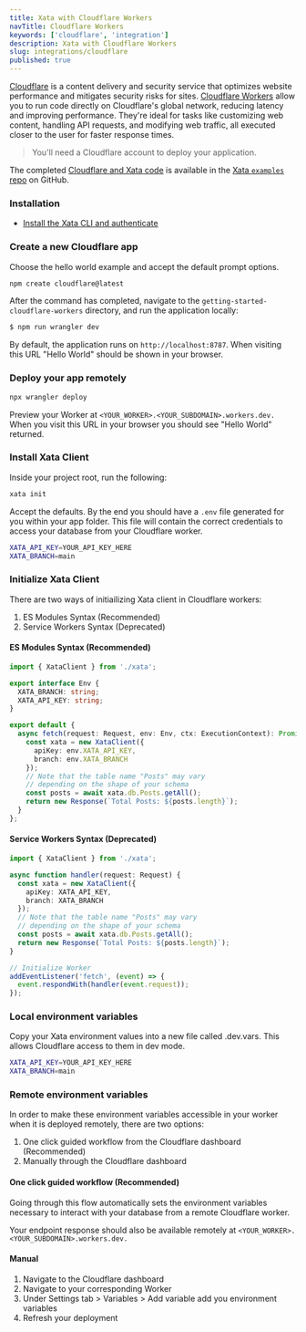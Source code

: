 ```yaml
---
title: Xata with Cloudflare Workers
navTitle: Cloudflare Workers
keywords: ['cloudflare', 'integration']
description: Xata with Cloudflare Workers
slug: integrations/cloudflare
published: true
---
```


[Cloudflare](https://www.cloudflare.com/en-gb/) is a content delivery and security service that optimizes website performance and mitigates security risks for sites. [Cloudflare Workers](https://workers.cloudflare.com/) allow you to run code directly on Cloudflare's global network, reducing latency and improving performance. They're ideal for tasks like customizing web content, handling API requests, and modifying web traffic, all executed closer to the user for faster response times.

> You'll need a Cloudflare account to deploy your application.

The completed [Cloudflare and Xata code](https://github.com/xataio/examples/tree/main/apps/getting-started-cloudflare-workers) is available in the [Xata `examples` repo](https://github.com/xataio/examples) on GitHub.

### Installation

- [Install the Xata CLI and authenticate](https://xata.io/docs/getting-started/installation)

### Create a new Cloudflare app

Choose the hello world example and accept the default prompt options.

```sh
npm create cloudflare@latest
```

After the command has completed, navigate to the `getting-started-cloudflare-workers` directory, and run the application locally:

```sh
$ npm run wrangler dev
```

By default, the application runs on `http://localhost:8787`. When visiting this URL "Hello World" should be shown in your browser.

### Deploy your app remotely

```sh
npx wrangler deploy
```

Preview your Worker at `<YOUR_WORKER>.<YOUR_SUBDOMAIN>.workers.dev.` When you visit this URL in your browser you should see "Hello World" returned.

### Install Xata Client

Inside your project root, run the following:

```sh
xata init
```

Accept the defaults. By the end you should have a `.env` file generated for you within your app folder. This file will contain the correct credentials to access your database from your Cloudflare worker.

```bash title=".env"
XATA_API_KEY=YOUR_API_KEY_HERE
XATA_BRANCH=main
```

### Initialize Xata Client

There are two ways of initiailizing Xata client in Cloudflare workers:

1.  ES Modules Syntax (Recommended)
2.  Service Workers Syntax (Deprecated)

#### ES Modules Syntax (Recommended)

```ts title="index.ts"
import { XataClient } from './xata';

export interface Env {
  XATA_BRANCH: string;
  XATA_API_KEY: string;
}

export default {
  async fetch(request: Request, env: Env, ctx: ExecutionContext): Promise<Response> {
    const xata = new XataClient({
      apiKey: env.XATA_API_KEY,
      branch: env.XATA_BRANCH
    });
    // Note that the table name "Posts" may vary
    // depending on the shape of your schema
    const posts = await xata.db.Posts.getAll();
    return new Response(`Total Posts: ${posts.length}`);
  }
};
```

#### Service Workers Syntax (Deprecated)

```ts title="index.ts"
import { XataClient } from './xata';

async function handler(request: Request) {
  const xata = new XataClient({
    apiKey: XATA_API_KEY,
    branch: XATA_BRANCH
  });
  // Note that the table name "Posts" may vary
  // depending on the shape of your schema
  const posts = await xata.db.Posts.getAll();
  return new Response(`Total Posts: ${posts.length}`);
}

// Initialize Worker
addEventListener('fetch', (event) => {
  event.respondWith(handler(event.request));
});
```

### Local environment variables

Copy your Xata environment values into a new file called .dev.vars. This allows Cloudflare access to them in dev mode.

```bash title=".dev.vars"
XATA_API_KEY=YOUR_API_KEY_HERE
XATA_BRANCH=main
```

### Remote environment variables

In order to make these environment variables accessible in your worker when it is deployed remotely, there are two options:

1.  One click guided workflow from the Cloudflare dashboard (Recommended)
2.  Manually through the Cloudflare dashboard

#### One click guided workflow (Recommended)

Going through this flow automatically sets the environment variables necessary to interact with your database from a remote Cloudflare worker.

Your endpoint response should also be available remotely at `<YOUR_WORKER>.<YOUR_SUBDOMAIN>.workers.dev.`

#### Manual

1.  Navigate to the Cloudflare dashboard
2.  Navigate to your corresponding Worker
3.  Under Settings tab > Variables > Add variable add you environment variables
4.  Refresh your deployment
